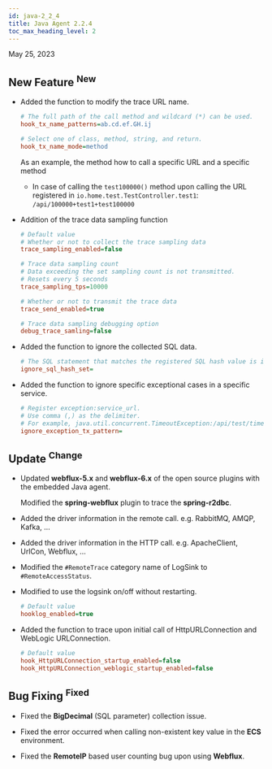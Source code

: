 ```yaml
---
id: java-2_2_4
title: Java Agent 2.2.4
toc_max_heading_level: 2
---
```


May 25, 2023

## New Feature <sup><Status>New</Status></sup>

-   Added the function to modify the trace URL name.

    ```ini title='whatap.conf'
    # The full path of the call method and wildcard (*) can be used.
    hook_tx_name_patterns=ab.cd.ef.GH.ij

    # Select one of class, method, string, and return.
    hook_tx_name_mode=method
    ```

    As an example, the method how to call a specific URL and a specific method

    -   In case of calling the `test100000()` method upon calling the URL registered in `io.home.test.TestController.test1`: `/api/100000+test1+test100000`

-   Addition of the trace data sampling function

    ```ini title='whatap.conf'
    # Default value
    # Whether or not to collect the trace sampling data
    trace_sampling_enabled=false

    # Trace data sampling count
    # Data exceeding the set sampling count is not transmitted.
    # Resets every 5 seconds
    trace_sampling_tps=10000

    # Whether or not to transmit the trace data
    trace_send_enabled=true

    # Trace data sampling debugging option
    debug_trace_samling=false
    ```

-   Added the function to ignore the collected SQL data.

    ```ini title='whatap.conf'
    # The SQL statement that matches the registered SQL hash value is ignored.
    ignore_sql_hash_set=
    ```

-   Added the function to ignore specific exceptional cases in a specific service.

    ```ini title='whatap.conf'
    # Register exception:service_url.
    # Use comma (,) as the delimiter.
    # For example, java.util.concurrent.TimeoutException:/api/test/timeout,org.springframework.web.util.NestedServletException:/api/posts/test/cexception
    ignore_exception_tx_pattern=
    ```

## Update <sup><Status>Change</Status></sup>

-   Updated **webflux-5.x** and **webflux-6.x** of the open source plugins with the embedded Java agent.

    Modified the **spring-webflux** plugin to trace the **spring-r2dbc**.

-   Added the driver information in the remote call. e.g. RabbitMQ, AMQP, Kafka, …

-   Added the driver information in the HTTP call. e.g. ApacheClient, UrlCon, Webflux, …

-   Modified the `#RemoteTrace` category name of LogSink to `#RemoteAccessStatus`.

-   Modified to use the logsink on/off without restarting.
    ```ini title='whatap.conf'
    # Default value
    hooklog_enabled=true
    ```

-   Added the function to trace upon initial call of HttpURLConnection and WebLogic URLConnection.
    ```ini title='whatap.conf'
    # Default value
    hook_HttpURLConnection_startup_enabled=false
    hook_HttpURLConnection_weblogic_startup_enabled=false
    ```

## Bug Fixing <sup><Status>Fixed</Status></sup>

-   Fixed the **BigDecimal** (SQL parameter) collection issue.

-   Fixed the error occurred when calling non-existent key value in the **ECS** environment.

-   Fixed the **RemoteIP** based user counting bug upon using **Webflux**.

